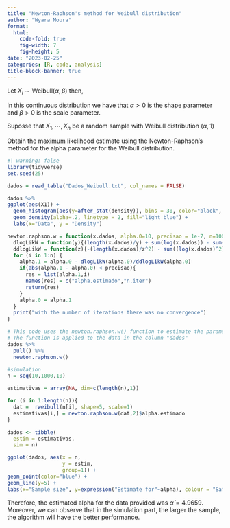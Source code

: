 ---
title: "Newton-Raphson's method for Weibull distribution"
author: "Wyara Moura"
format: 
  html:
    code-fold: true
    fig-width: 7
    fig-height: 5
date: "2023-02-25"
categories: [R, code, analysis]
title-block-banner: true
---

Let $X_{i} \sim \mbox{Weibull}(\alpha, \beta)$ then,

```{=tex}
\begin{equation*}
f(x_{i}|\alpha, \beta) = \dfrac{\alpha}{\beta}\left(\dfrac{x_{i}}{\beta}\right)^{\alpha -1}\exp\left\{-\left(\dfrac{x_{i}}{\beta}\right)^{\alpha}\right\}, \hspace{0.5cm} \mbox{para} \hspace{0.5cm} x_{i}\geq 0.
\end{equation*}
```
In this continuous distribution we have that $\alpha>0$ is the shape parameter and $\beta>0$ is the scale parameter.

Suposse that $X_{1}, \cdots, X_{n}$ be a random sample with Weibull distribution $(\alpha,1)$

Obtain the maximum likelihood estimate using the Newton-Raphson's method for the alpha parameter for the Weibull distribution.

```{r}
#| warning: false
library(tidyverse)
set.seed(25)

dados = read_table("Dados_Weibull.txt", col_names = FALSE)

dados %>%
ggplot(aes(X1)) +
  geom_histogram(aes(y=after_stat(density)), bins = 30, color="black", fill="grey")+
  geom_density(alpha=.2, linetype = 2, fill="light blue") +
  labs(x="Data", y = "Density")

newton.raphson.w = function(x.dados, alpha.0=10, precisao = 1e-7, n=100){
  dlogLikW = function(y){(length(x.dados)/y) + sum(log(x.dados)) - sum(log(x.dados)*(x.dados^y))}
  ddlogLikW = function(z){-(length(x.dados)/z^2) - sum((log(x.dados)^2)*(x.dados^z))}
  for (i in 1:n) {
    alpha.1 = alpha.0 - dlogLikW(alpha.0)/ddlogLikW(alpha.0)
    if(abs(alpha.1 - alpha.0) < precisao){
      res = list(alpha.1,i)
      names(res) = c("alpha.estimado","n.iter")
      return(res)
    }
    alpha.0 = alpha.1
  }
  print("with the number of iterations there was no convergence")
}

# This code uses the newton.raphson.w() function to estimate the parameters of the Weibull distribution
# The function is applied to the data in the column "dados"
dados %>%
  pull() %>%
  newton.raphson.w()

#simulation
n = seq(10,1000,10)

estimativas = array(NA, dim=c(length(n),1))

for (i in 1:length(n)){
  dat =  rweibull(n[i], shape=5, scale=1)
  estimativas[i,] = newton.raphson.w(dat,2)$alpha.estimado
}

dados <- tibble(
  estim = estimativas,
  sim = n)

ggplot(dados, aes(x = n,
                  y = estim, 
                  group=1)) + 
geom_point(color="blue") +
geom_line(y=5) +
labs(x="Sample size", y=expression("Estimate for"~alpha), colour = "Sample size")

```

Therefore, the estimated alpha for the data provided was $\hat{\alpha}=4.9659$. Moreover, we can observe that in the simulation part, the larger the sample, the algorithm will have the better performance.
